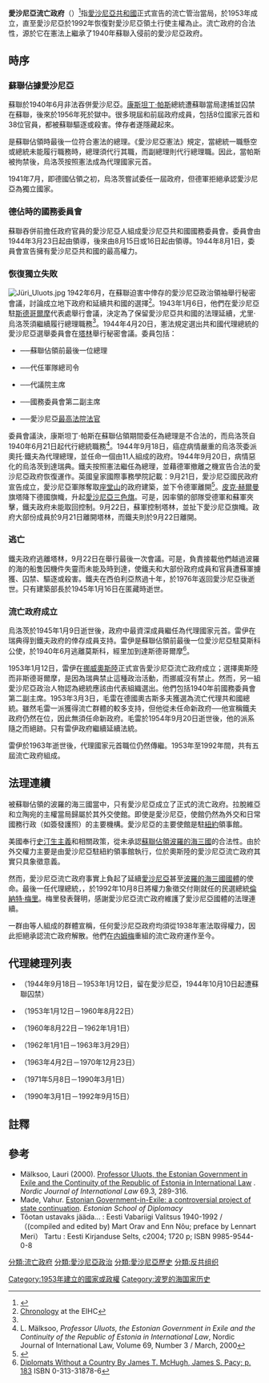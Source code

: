 '''愛沙尼亞流亡政府'''（{{Lang-et|Vabariigi Valitsus eksiilis}}）<ref>{{Cite web |url=http://books.google.com/books?id=XKWRct15XfkC&pg |title=Historical Dictionary of Estonia - Page 332; ISBN 0-8108-4904-6 |accessdate=2013-12-27 |archive-date=2014-01-01 |archive-url=https://web.archive.org/web/20140101073138/http://books.google.com/books?id=XKWRct15XfkC&pg |dead-url=no }}</ref>指[[愛沙尼亞共和國|愛沙尼亞共和國]]正式宣告的流亡管治當局，於1953年成立，直至愛沙尼亞於1992年恢復對愛沙尼亞領土行使主權為止。流亡政府的合法性，源於它在憲法上繼承了1940年蘇聯入侵前的愛沙尼亞政府。

==時序==
=== 蘇聯佔據愛沙尼亞 ===
蘇聯於1940年6月非法吞併愛沙尼亞。[[康斯坦丁·帕斯|康斯坦丁·帕斯]]總統遭蘇聯當局逮捕並囚禁在蘇聯，後來於1956年死於獄中。很多現屆和前屆政府成員，包括8位國家元首和38位官員，都被蘇聯驅逐或殺害。倖存者遂隱藏起來。

{{link-en|尤里·烏洛茨|Jüri Uluots}}是蘇聯佔領時最後一位符合憲法的總理。《愛沙尼亞憲法》規定，當總統一職懸空或總統未能履行職務時，總理須代行其職，而副總理則代行總理職。因此，當帕斯被拘禁後，烏洛茨按照憲法成為代理國家元首。

1941年7月，即德國佔領之初，烏洛茨嘗試委任一屆政府，但德軍拒絕承認愛沙尼亞為獨立國家。

===德佔時的國務委員會===
蘇聯吞併前擔任政府官員的愛沙尼亞人組成愛沙尼亞共和國國務委員會。委員會由1944年3月23日起由{{link-en|卡雷爾·里達克|Kaarel Liidak}}領導，後來由8月15日或16日起由{{link-en|奧托·鐵夫|Otto Tief}}領導。1944年8月1日，委員會宣告擁有愛沙尼亞共和國的最高權力。

=== 恢復獨立失敗 ===
[[File:Jüri_Uluots.jpg|thumb]]
1942年6月，在蘇聯迫害中倖存的愛沙尼亞政治領袖舉行秘密會議，討論成立地下政府和延續共和國的選擇<ref name="EIHC">[http://www.historycommission.ee/temp/pdf/tables/chronology.pdf Chronology] {{webarchive|url=https://web.archive.org/web/20070609224537/http://www.historycommission.ee/temp/pdf/tables/chronology.pdf |date=2007-06-09 }} at the EIHC</ref>。1943年1月6日，他們在愛沙尼亞駐[[斯德哥爾摩|斯德哥爾摩]]代表處舉行會議，決定為了保留愛沙尼亞共和國的法理延續，尤里·烏洛茨須繼續履行總理職務<ref name="EIHC"/>。1944年4月20日，憲法規定選出共和國代理總統的愛沙尼亞選舉委員會在[[塔林|塔林]]舉行秘密會議。委員包括：
*{{link-en|尤里·烏洛茨|Jüri Uluots}}──蘇聯佔領前最後一位總理
*{{link-en|約翰·荷爾貝格|Johan Holberg}}──代任軍隊總司令
*{{link-en|奧托·普克|Otto Pukk}}──代議院主席
*{{link-en|阿爾福雷德·毛雷|Alfred Maurer}}──國務委員會第二副主席
*{{link-en|米基爾·卡拉臣|Mihkel Klaassen}}──愛沙尼亞[[最高法院|最高法院]][[法官|法官]]

委員會議決，康斯坦丁·帕斯在蘇聯佔領期間委任{{link-en|約翰尼斯·韋雷斯|Johannes Vares}}為總理是不合法的，而烏洛茨自1940年6月21日起代行總統職務<ref>L. Mälksoo, ''Professor Uluots, the Estonian Government in Exile and the Continuity of the Republic of Estonia in International Law'', Nordic Journal of International Law, Volume 69, Number 3 / March, 2000</ref>。1944年9月18日，癌症病情嚴重的烏洛茨委派奧托·鐵夫為代理總理，並任命一個由11人組成的政府。1944年9月20日，病情惡化的烏洛茨到達瑞典。鐵夫按照憲法繼任為總理，並藉德軍撤離之機宣告合法的愛沙尼亞政府恢復運作。英國皇家國際事務學院記載：9月21日，愛沙尼亞國民政府宣告成立，愛沙尼亞軍隊奪取[[主教座堂山_(塔林)|座堂山]]的政府建築，並下令德軍離開<ref>{{Cite web |url=http://books.google.com/books?ei=cm01R5fMF5SysgP38dmFAg&id=V4siAAAAMAAJ&dq=%22Otto+Tief+%22&q=Otto+Tief&pgis=1#search |title=By Royal Institute of International Affairs. Information Dept. Published 1945 |accessdate=2013-12-28 |archive-date=2014-01-12 |archive-url=https://web.archive.org/web/20140112010929/http://books.google.com/books?ei=cm01R5fMF5SysgP38dmFAg&id=V4siAAAAMAAJ&dq=%22Otto+Tief+%22&q=Otto+Tief&pgis=1#search |dead-url=no }}</ref>。[[皮克·赫爾曼|皮克·赫爾曼]]旗塔降下德國旗幟，升起[[愛沙尼亞國旗|愛沙尼亞三色旗]]。可是，因{{link-en|約翰·皮特卡|Johan Pitka}}率領的部隊受德軍和蘇軍夾擊，鐵夫政府未能取回控制。9月22日，蘇軍控制塔林，並扯下愛沙尼亞旗幟。政府大部份成員於9月21日離開塔林，而鐵夫則於9月22日離開。

=== 逃亡 ===
鐵夫政府逃離塔林，9月22日在{{link-en|普加利村|Põgari-Sassi}}舉行最後一次會議。可是，負責接載他們越過波羅的海的船隻因機件失靈而未能及時到達，使鐵夫和大部份政府成員和官員遭蘇軍擄獲、囚禁、驅逐或殺害。鐵夫在西伯利亞熬過十年，於1976年返回愛沙尼亞後逝世。只有建築部長{{link-en|卡雷爾·里達克|Kaarel Liidak}}於1945年1月16日在匿藏時逝世。

=== 流亡政府成立 ===
烏洛茨於1945年1月9日逝世後，政府中最資深成員{{link-en|奧古斯特·雷伊|August Rei}}繼任為代理國家元首。雷伊在瑞典得到鐵夫政府的倖存成員支持。雷伊是蘇聯佔領前最後一位愛沙尼亞駐莫斯科公使，於1940年6月逃離莫斯科，經里加到達斯德哥爾摩<ref>[http://books.google.com/books?id=wRbdAwtxVIAC&pg Diplomats Without a Country By James T. McHugh, James S. Pacy; p. 183] {{Wayback|url=http://books.google.com/books?id=wRbdAwtxVIAC&pg |date=20140112011125 }} ISBN 0-313-31878-6</ref>。

1953年1月12日，雷伊在[[挪威|挪威]][[奧斯陸|奧斯陸]]正式宣告愛沙尼亞流亡政府成立；選擇奧斯陸而非斯德哥爾摩，是因為瑞典禁止這種政治活動，而挪威沒有禁止。然而，另一組愛沙尼亞政治人物認為總統應該由代表組織選出。他們包括1940年前國務委員會第二副主席{{link-en|阿爾福雷德·毛雷|Alfred Maurer}}。1953年3月3日，毛雷在德國奧古斯多夫獲選為流亡代理共和國總統。雖然毛雷一派獲得流亡群體的較多支持，但他從未任命新政府──他宣稱鐵夫政府仍然在位，因此無須任命新政府。毛雷於1954年9月20日逝世後，他的派系隨之而絕跡。只有雷伊政府繼續延續法統。

雷伊於1963年逝世後，代理國家元首職位仍然傳繼。1953年至1992年間，共有五屆流亡政府組成。

== 法理連續 ==
被蘇聯佔領的波羅的海三國當中，只有愛沙尼亞成立了正式的流亡政府。拉脫維亞和立陶宛的主權當局歸屬於其外交使館。即使是愛沙尼亞，使館仍然為外交和日常國務行政（如簽發護照）的主要機構。愛沙尼亞的主要使館是駐[[紐約|紐約]]領事館。

美國奉行[[史汀生主義|史汀生主義]]和相關政策，從未承認[[佔領波羅的海國家|蘇聯佔領波羅的海三國]]的合法性。由於外交權力主要是由愛沙尼亞駐紐約領事館執行，位於奧斯陸的愛沙尼亞流亡政府其實只具象徵意義。

然而，愛沙尼亞流亡政府事實上負起了延續[[愛沙尼亞|愛沙尼亞]]甚至[[波羅的海三國|波羅的海三國]][[國體|國體]]的使命。最後一任代理總統，{{link-en|海因里希·馬克|Heinrich Mark}}，於1992年10月8日將權力象徵交付剛就任的民選總統[[倫納特·梅里|倫納特·梅里]]。梅里發表聲明，感謝愛沙尼亞流亡政府維護了愛沙尼亞國體的法理連續。

一群由{{link-en|米基爾·馬提森|Mihkel Mathiesen}}等人組成的群體宣稱，任何愛沙尼亞政府均須從1938年憲法取得權力，因此拒絕承認流亡政府解散。他們在[[内姆梅|内姆梅]]重組的流亡政府運作至今。

== 代理總理列表 ==
*{{le|奧托·鐵夫|Otto Tief}}（1944年9月18日－1953年1月12日，留在愛沙尼亞，1944年10月10日起遭蘇聯囚禁）
* {{le|約翰尼斯·錫卡爾|Johannes Sikkar}}（1953年1月12日－1960年8月22日）
* {{le|托尼斯·基特|Tõnis Kint}}（1960年8月22日－1962年1月1日）
* {{le|亞歷山大·華馬|Aleksander Warma}}（1962年1月1日－1963年3月29日）
*{{le|托尼斯·基特|Tõnis Kint}}（1963年4月2日－1970年12月23日）
* {{le|海因里希·馬克|Heinrich Mark}}（1971年5月8日－1990年3月1日）
* {{le|恩諾·品諾|Enno Penno}}（1990年3月1日－1992年9月15日）

==註釋==
{{reflist}}

==參考==
*Mälksoo, Lauri (2000). [http://www.springerlink.com/content/3e5hl9ux79vj213x/ Professor Uluots, the Estonian Government in Exile and the Continuity of the Republic of Estonia in International Law] {{Wayback|url=http://www.springerlink.com/content/3e5hl9ux79vj213x/ |date=20200327203739 }}. ''Nordic Journal of International Law'' 69.3, 289-316.
* Made, Vahur. [https://web.archive.org/web/20071012081848/http://edk.edu.ee/default.asp?object_id=6&id=30&site_id=1 Estonian Government-in-Exile: a controversial project of state continuation]. ''Estonian School of Diplomacy''
*Tõotan ustavaks jääda... : Eesti Vabariigi Valitsus 1940-1992 / （(compiled and edited by) Mart Orav and Enn Nõu; preface by Lennart Meri） Tartu : Eesti Kirjanduse Selts, c2004; 1720 p; ISBN 9985-9544-0-8

{{第二次世界大戰期間的流亡政府}}

[[分類:流亡政府|分類:流亡政府]]
[[分類:愛沙尼亞政治|分類:愛沙尼亞政治]]
[[分類:愛沙尼亞歷史|分類:愛沙尼亞歷史]]
[[分類:反共组织|分類:反共组织]]
[[Category:1953年建立的國家或政權|Category:1953年建立的國家或政權]]
[[Category:波罗的海国家历史|Category:波罗的海国家历史]]